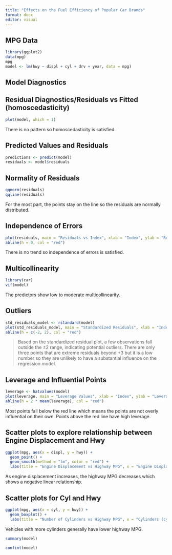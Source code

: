 ```yaml
---
title: "Effects on the Fuel Efficiency of Popular Car Brands"
format: docx
editor: visual
---
```


## MPG Data

```r
library(ggplot2)
data(mpg)
mpg
model <- lm(hwy ~ displ + cyl + drv + year, data = mpg)

```

## Model Diagnostics

## Residual Diagnostics/Residuals vs Fitted (homoscedasticity)

```r
plot(model, which = 1)
```

There is no pattern so homoscedasticity is satisfied.

## Predicted Values and Residuals

```r
predictions <- predict(model)
residuals <- model$residuals

```

## Normality of Residuals

```r
qqnorm(residuals)
qqline(residuals)
```

For the most part, the points stay on the line so the residuals are normally distributed.

## Independence of Errors

```r
plot(residuals, main = "Residuals vs Index", xlab = "Index", ylab = "Residuals")
abline(h = 0, col = "red")
```

There is no trend so independence of errors is satisfied.

## Multicollinearity

```r
library(car)
vif(model)
```

The predictors show low to moderate multicollinearity.

## Outliers

```r
std_residuals_model <- rstandard(model)  
plot(std_residuals_model, main = "Standardized Residuals", xlab = "Index", ylab = "Standardized Residuals")
abline(h = c(-2, 2), col = "red")
```

> Based on the standardized residual plot, a few observations fall outside the ±2 range, indicating potential outliers. There are only three points that are extreme residuals beyond +3 but it is a low number so they are unlikely to have a substantial influence on the regression model.

## Leverage and Influential Points

```r
leverage <- hatvalues(model)
plot(leverage, main = "Leverage Values", xlab = "Index", ylab = "Leverage")
abline(h = 2 * mean(leverage), col = "red")
```

Most points fall below the red line which means the points are not overly influential on their own. Points above the red line have high leverage.

## Scatter plots to explore relationship between Engine Displacement and Hwy

```r
ggplot(mpg, aes(x = displ, y = hwy)) + 
  geom_point() +
  geom_smooth(method = "lm", color = "red") +
  labs(title = "Engine Displacement vs Highway MPG", x = "Engine Displacement (displ)", y = "Highway MPG (hwy)")
```

As engine displacement increases, the highway MPG decreases which shows a negative linear relationship.

## Scatter plots for Cyl and Hwy

```r
ggplot(mpg, aes(x = cyl, y = hwy)) + 
  geom_boxplot() +
  labs(title = "Number of Cylinders vs Highway MPG", x = "Cylinders (cyl)", y = "Highway MPG (hwy)")

```

Vehicles with more cylinders generally have lower highway MPG.

```r
summary(model)

confint(model)
```
